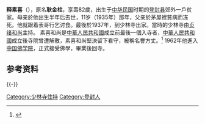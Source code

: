 '''释素喜'''（{{bd|1924年||2006年}}），原名'''耿金柱'''，享壽82歲，出生于[[中华民国|中华民国]]时期的[[登封县|登封县]]郊外一戶贫家。母亲於他出生半年后去世，11岁（1935年）那年，父亲於茅屋裡貧病而冻死。他就跟着表哥行乞讨食。最後於1937年，到少林寺出家。當時的少林寺由[[贞绪和尚|贞绪和尚]]主持。
素喜和尚是[[中華人民共和國|中華人民共和國]]成立前最後一個入寺者，[[中華人民共和國|中華人民共和國]]成立後寺院曾遭解散，素喜和尚堅決留下看守，被稱名譽方丈。<ref>{{cite web|url=http://www.dahe.cn/hnxw/shmtdd/hnsb/t20060316_448328.htm|title=传奇少林高僧高僧素喜圆寂|publisher=大河网|date=2006年3月16日 | language =zh-hans }}</ref>
1962年他進入[[中国佛学院|中国佛学院]]，正式接受佛學，畢業後回寺。

==参考资料==

{{-}}
{{start box}}
{{s-rel|bu}}
{{s-before|[[释行正|释行正]]|1986年12月－1987年8月}}
{{s-title|[[少林寺|少林寺]]方丈|1987年－1998年}}
{{s-after|[[释永信|释永信]]|1999年8月－}}
{{end box}}


{{reflist}}

{{少林寺主持}}
[[Category:少林寺住持|Category:少林寺住持]]
[[Category:登封人|Category:登封人]]